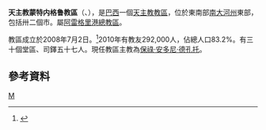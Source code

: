 {{Infobox Roman Catholic diocese
|name=蒙特内格鲁
|jurisdiction=教區
|latin = Dioecesis Nigromontana
|image =
|caption =
|location = [[巴西|巴西]]
|territory = [[南大河州|南大河州]]東部
|population = 292,000
|rite = [[罗马礼|罗马礼]]
|patron = 
|province = 阿雷格里港
|established = 2008年
|cathedral =  [[聖若翰洗者主教座堂_(蒙特内格魯)|聖若翰洗者座堂]] 
|co-cathedral =
|leadership = 主教
|website =[http://www.diocesemontenegro.com.br/ 官方網頁]
|patriarch= 
|metropolitan = 
|ordinary = 保祿·安多尼·德孔托
|coadjutor archbishop =
|coadjutor bishop =
|auxiliary =
|emeritus =
}}
'''天主教蒙特内格鲁教區'''（{{lang-la|Dioecesis Nigromontana}}、{{lang-pt|Diocese de Montenegro}}），是[[巴西|巴西]]一個[[天主教|天主教]][[教區|教區]]，位於東南部[[南大河州|南大河州]]東部，包括卅二個市。屬[[天主教阿雷格里港總教區|阿雷格里港總教區]]。

教區成立於2008年7月2日。<ref>{{Cite web |url=http://www.vatican.va/holy_father/benedict_xvi/apost_constitutions/documents/hf_ben-xvi_apc_20080702_nigromentana_lt.html |title=成立教區的宗座憲令 |access-date=2013-11-02 |archive-date=2013-03-03 |archive-url=https://web.archive.org/web/20130303064352/http://www.vatican.va/holy_father/benedict_xvi/apost_constitutions/documents/hf_ben-xvi_apc_20080702_nigromentana_lt.html |dead-url=no }}</ref>2010年有教友292,000人，佔總人口83.2%。有三十個堂區、司鐸五十七人。現任教區主教為[[保祿·安多尼·德孔托|保祿·安多尼·德孔托]]。

==參考資料==
{{reflist}}
[[Category:巴西天主教教區|M]]